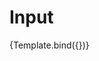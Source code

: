 
<Meta title="Input" component={Input} />

# Input


<Canvas>
    <Story
        name="Default"
        args={{
            label: 'Name',
            value: 'The Boy Who Survived',
            error: '',
            placeholder: 'Harry Potter',
            full: false,
        }}
    >
        {Template.bind({})}
    </Story>
</Canvas>

<ArgsTable story="Default" />
